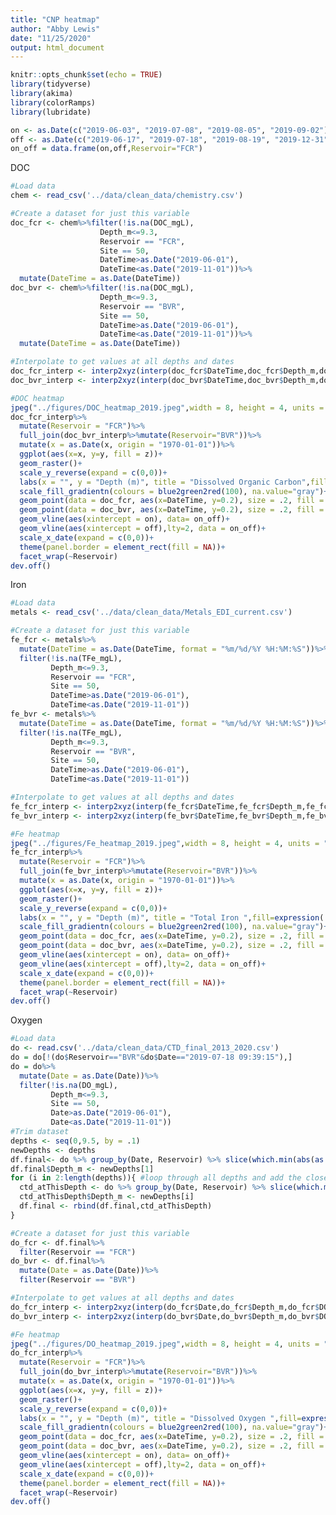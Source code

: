 ```yaml
---
title: "CNP heatmap"
author: "Abby Lewis"
date: "11/25/2020"
output: html_document
---
```


```r
knitr::opts_chunk$set(echo = TRUE)
library(tidyverse)
library(akima)
library(colorRamps)
library(lubridate)

on <- as.Date(c("2019-06-03", "2019-07-08", "2019-08-05", "2019-09-02"))
off <- as.Date(c("2019-06-17", "2019-07-18", "2019-08-19", "2019-12-31"))
on_off = data.frame(on,off,Reservoir="FCR")
```

DOC
```r
#Load data
chem <- read_csv('../data/clean_data/chemistry.csv')

#Create a dataset for just this variable
doc_fcr <- chem%>%filter(!is.na(DOC_mgL),
                    Depth_m<=9.3,
                    Reservoir == "FCR",
                    Site == 50,
                    DateTime>as.Date("2019-06-01"),
                    DateTime<as.Date("2019-11-01"))%>%
  mutate(DateTime = as.Date(DateTime))
doc_bvr <- chem%>%filter(!is.na(DOC_mgL),
                    Depth_m<=9.3,
                    Reservoir == "BVR",
                    Site == 50,
                    DateTime>as.Date("2019-06-01"),
                    DateTime<as.Date("2019-11-01"))%>%
  mutate(DateTime = as.Date(DateTime))

#Interpolate to get values at all depths and dates
doc_fcr_interp <- interp2xyz(interp(doc_fcr$DateTime,doc_fcr$Depth_m,doc_fcr$DOC_mgL,xo = seq(min(doc_fcr$DateTime), max(doc_fcr$DateTime), .5),yo = seq(min(doc_fcr$Depth_m), max(doc_fcr$Depth_m), by = .01)),data.frame = T)
doc_bvr_interp <- interp2xyz(interp(doc_bvr$DateTime,doc_bvr$Depth_m,doc_bvr$DOC_mgL,xo = seq(min(doc_bvr$DateTime), max(doc_bvr$DateTime), .5),yo = seq(min(doc_bvr$Depth_m), max(doc_bvr$Depth_m), by = .01)),data.frame = T)

#DOC heatmap
jpeg("../figures/DOC_heatmap_2019.jpeg",width = 8, height = 4, units = "in", res = 300)
doc_fcr_interp%>%
  mutate(Reservoir = "FCR")%>%
  full_join(doc_bvr_interp%>%mutate(Reservoir="BVR"))%>%
  mutate(x = as.Date(x, origin = "1970-01-01"))%>%
  ggplot(aes(x=x, y=y, fill = z))+
  geom_raster()+
  scale_y_reverse(expand = c(0,0))+
  labs(x = "", y = "Depth (m)", title = "Dissolved Organic Carbon",fill=expression('(mg/L)'))+
  scale_fill_gradientn(colours = blue2green2red(100), na.value="gray")+
  geom_point(data = doc_fcr, aes(x=DateTime, y=0.2), size = .2, fill = "black")+
  geom_point(data = doc_bvr, aes(x=DateTime, y=0.2), size = .2, fill = "black")+
  geom_vline(aes(xintercept = on), data= on_off)+
  geom_vline(aes(xintercept = off),lty=2, data = on_off)+
  scale_x_date(expand = c(0,0))+
  theme(panel.border = element_rect(fill = NA))+
  facet_wrap(~Reservoir)
dev.off()
```
Iron
```r
#Load data
metals <- read_csv('../data/clean_data/Metals_EDI_current.csv')

#Create a dataset for just this variable
fe_fcr <- metals%>%
  mutate(DateTime = as.Date(DateTime, format = "%m/%d/%Y %H:%M:%S"))%>%
  filter(!is.na(TFe_mgL),
         Depth_m<=9.3,
         Reservoir == "FCR",
         Site == 50,
         DateTime>as.Date("2019-06-01"),
         DateTime<as.Date("2019-11-01"))
fe_bvr <- metals%>%
  mutate(DateTime = as.Date(DateTime, format = "%m/%d/%Y %H:%M:%S"))%>%
  filter(!is.na(TFe_mgL),
         Depth_m<=9.3,
         Reservoir == "BVR",
         Site == 50,
         DateTime>as.Date("2019-06-01"),
         DateTime<as.Date("2019-11-01"))

#Interpolate to get values at all depths and dates
fe_fcr_interp <- interp2xyz(interp(fe_fcr$DateTime,fe_fcr$Depth_m,fe_fcr$TFe_mgL,xo = seq(min(fe_fcr$DateTime), max(fe_fcr$DateTime), .5),yo = seq(min(fe_fcr$Depth_m), max(fe_fcr$Depth_m), by = .01)),data.frame = T)
fe_bvr_interp <- interp2xyz(interp(fe_bvr$DateTime,fe_bvr$Depth_m,fe_bvr$TFe_mgL,xo = seq(min(fe_bvr$DateTime), max(fe_bvr$DateTime), .5),yo = seq(min(fe_bvr$Depth_m), max(fe_bvr$Depth_m), by = .01)),data.frame = T)

#Fe heatmap
jpeg("../figures/Fe_heatmap_2019.jpeg",width = 8, height = 4, units = "in", res = 300)
fe_fcr_interp%>%
  mutate(Reservoir = "FCR")%>%
  full_join(fe_bvr_interp%>%mutate(Reservoir="BVR"))%>%
  mutate(x = as.Date(x, origin = "1970-01-01"))%>%
  ggplot(aes(x=x, y=y, fill = z))+
  geom_raster()+
  scale_y_reverse(expand = c(0,0))+
  labs(x = "", y = "Depth (m)", title = "Total Iron ",fill=expression('(mg/L)'))+
  scale_fill_gradientn(colours = blue2green2red(100), na.value="gray")+
  geom_point(data = doc_fcr, aes(x=DateTime, y=0.2), size = .2, fill = "black")+
  geom_point(data = doc_bvr, aes(x=DateTime, y=0.2), size = .2, fill = "black")+
  geom_vline(aes(xintercept = on), data= on_off)+
  geom_vline(aes(xintercept = off),lty=2, data = on_off)+
  scale_x_date(expand = c(0,0))+
  theme(panel.border = element_rect(fill = NA))+
  facet_wrap(~Reservoir)
dev.off()
```
Oxygen
```r
#Load data
do <- read.csv('../data/clean_data/CTD_final_2013_2020.csv')
do = do[!(do$Reservoir=="BVR"&do$Date=="2019-07-18 09:39:15"),]
do = do%>%
  mutate(Date = as.Date(Date))%>%
  filter(!is.na(DO_mgL),
         Depth_m<=9.3,
         Site == 50,
         Date>as.Date("2019-06-01"),
         Date<as.Date("2019-11-01"))
#Trim dataset
depths <- seq(0,9.5, by = .1)
newDepths <- depths
df.final<- do %>% group_by(Date, Reservoir) %>% slice(which.min(abs(as.numeric(Depth_m) - depths[1]))) #Create a new dataframe
df.final$Depth_m <- newDepths[1]
for (i in 2:length(depths)){ #loop through all depths and add the closest values to the final dataframe
  ctd_atThisDepth <- do %>% group_by(Date, Reservoir) %>% slice(which.min(abs(as.numeric(Depth_m) - depths[i])))
  ctd_atThisDepth$Depth_m <- newDepths[i]
  df.final <- rbind(df.final,ctd_atThisDepth)
}

#Create a dataset for just this variable
do_fcr <- df.final%>%
  filter(Reservoir == "FCR")
do_bvr <- df.final%>%
  mutate(Date = as.Date(Date))%>%
  filter(Reservoir == "BVR")

#Interpolate to get values at all depths and dates
do_fcr_interp <- interp2xyz(interp(do_fcr$Date,do_fcr$Depth_m,do_fcr$DO_mgL,xo = seq(min(do_fcr$Date), max(do_fcr$Date),1 ),yo = seq(min(do_fcr$Depth_m), max(do_fcr$Depth_m), by = .01), duplicate = "mean"),data.frame = T)
do_bvr_interp <- interp2xyz(interp(do_bvr$Date,do_bvr$Depth_m,do_bvr$DO_mgL,xo = seq(min(do_bvr$Date), max(do_bvr$Date), 1),yo = seq(min(do_bvr$Depth_m), max(do_bvr$Depth_m), by = .01), duplicate = "mean"),data.frame = T)

#Fe heatmap
jpeg("../figures/DO_heatmap_2019.jpeg",width = 8, height = 4, units = "in", res = 300)
do_fcr_interp%>%
  mutate(Reservoir = "FCR")%>%
  full_join(do_bvr_interp%>%mutate(Reservoir="BVR"))%>%
  mutate(x = as.Date(x, origin = "1970-01-01"))%>%
  ggplot(aes(x=x, y=y, fill = z))+
  geom_raster()+
  scale_y_reverse(expand = c(0,0))+
  labs(x = "", y = "Depth (m)", title = "Dissolved Oxygen ",fill=expression('(mg/L)'))+
  scale_fill_gradientn(colours = blue2green2red(100), na.value="gray")+
  geom_point(data = doc_fcr, aes(x=DateTime, y=0.2), size = .2, fill = "black")+
  geom_point(data = doc_bvr, aes(x=DateTime, y=0.2), size = .2, fill = "black")+
  geom_vline(aes(xintercept = on), data= on_off)+
  geom_vline(aes(xintercept = off),lty=2, data = on_off)+
  scale_x_date(expand = c(0,0))+
  theme(panel.border = element_rect(fill = NA))+
  facet_wrap(~Reservoir)
dev.off()
```


